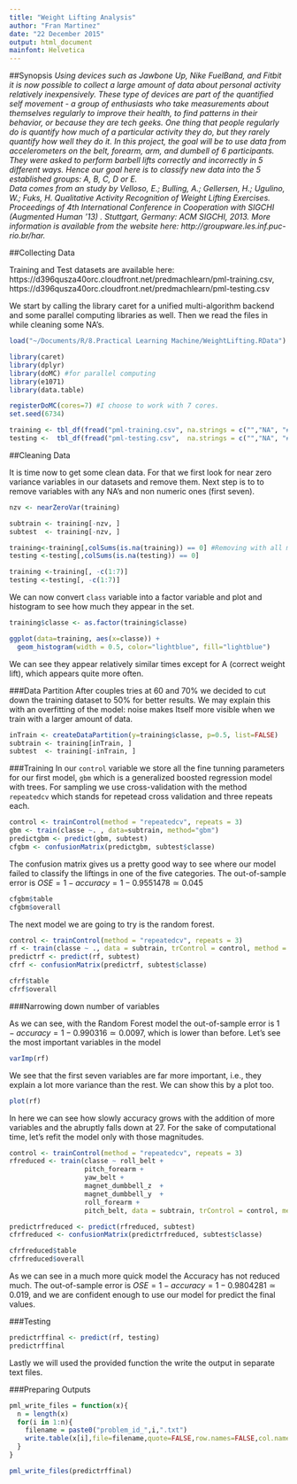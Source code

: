 ```yaml
---
title: "Weight Lifting Analysis"
author: "Fran Martinez"
date: "22 December 2015"
output: html_document
mainfont: Helvetica
---
```

##Synopsis
*Using devices such as Jawbone Up, Nike FuelBand, and Fitbit it is now possible to collect a large amount of data about personal activity relatively inexpensively. These type of devices are part of the quantified self movement - a group of enthusiasts who take measurements about themselves regularly to improve their health, to find patterns in their behavior, or because they are tech geeks. One thing that people regularly do is quantify how much of a particular activity they do, but they rarely quantify how well they do it. In this project, the goal will be to use data from accelerometers on the belt, forearm, arm, and dumbell of 6 participants. They were asked to perform barbell lifts correctly and incorrectly in 5 different ways. Hence our goal here is to classify new data into the 5 established groups: A, B, C, D or E.   
Data comes from an study by Velloso, E.; Bulling, A.; Gellersen, H.; Ugulino, W.; Fuks, H. Qualitative Activity Recognition of Weight Lifting Exercises. Proceedings of 4th International Conference in Cooperation with SIGCHI (Augmented Human '13) . Stuttgart, Germany: ACM SIGCHI, 2013. More information is available from the website here: http://groupware.les.inf.puc-rio.br/har.*

##Collecting Data

Training and Test datasets are available here: https://d396qusza40orc.cloudfront.net/predmachlearn/pml-training.csv, https://d396qusza40orc.cloudfront.net/predmachlearn/pml-testing.csv

We start by calling the library caret for a unified multi-algorithm backend and some parallel computing libraries as well. Then we read the files in while cleaning some NA's. 

```r
load("~/Documents/R/8.Practical Learning Machine/WeightLifting.RData")
```

```r
library(caret)
library(dplyr)
library(doMC) #for parallel computing
library(e1071)
library(data.table)

registerDoMC(cores=7) #I choose to work with 7 cores.
set.seed(6734)

training <- tbl_df(fread("pml-training.csv", na.strings = c("","NA", "#DIV/0!")))
testing <-  tbl_df(fread("pml-testing.csv",  na.strings = c("","NA", "#DIV/0!")))
```

##Cleaning Data

It is time now to get some clean data. For that we first look for near zero variance variables in our datasets and remove them. Next step is to to remove variables with any NA's and non numeric ones (first seven).

```r
nzv <- nearZeroVar(training)

subtrain <- training[-nzv, ]
subtest  <- training[-nzv, ]

training<-training[,colSums(is.na(training)) == 0] #Removing with all missing values
testing <-testing[,colSums(is.na(testing)) == 0]

training <-training[, -c(1:7)]
testing <-testing[, -c(1:7)]
```
We can now convert `class` variable into a factor variable and plot and histogram to see how much they appear in the set. 

```r
training$classe <- as.factor(training$classe)

ggplot(data=training, aes(x=classe)) + 
  geom_histogram(width = 0.5, color="lightblue", fill="lightblue") 
```

We can see they appear relatively similar times except for A (correct weight lift), which appears quite more often. 

###Data Partition
After couples tries at 60 and 70% we decided to cut down the training dataset to 50% for better results. We may explain this with an overfitting of the model: noise makes Itself more visible when we train with a larger amount of data.

```r
inTrain <- createDataPartition(y=training$classe, p=0.5, list=FALSE)
subtrain <- training[inTrain, ]
subtest  <- training[-inTrain, ]
```

###Training
In our `control` variable we store all the fine tunning parameters for our first model, `gbm` which is a generalized boosted regression model with trees. For sampling we use cross-validation with the method `repeatedcv` which stands for repetead cross validation and three repeats each. 

```r
control <- trainControl(method = "repeatedcv", repeats = 3)
gbm <- train(classe ~. , data=subtrain, method="gbm")
predictgbm <- predict(gbm, subtest)
cfgbm <- confusionMatrix(predictgbm, subtest$classe)
```

The confusion matrix gives us a pretty good way to see where our model failed to classify the liftings in one of the five categories. The out-of-sample error is $OSE = 1-accuracy = 1 - 0.9551478 \simeq 0.045$  

```r
cfgbm$table
cfgbm$overall
```

The next model we are going to try is the random forest. 

```r
control <- trainControl(method = "repeatedcv", repeats = 3)
rf <- train(classe ~ ., data = subtrain, trControl = control, method = "rf")
predictrf <- predict(rf, subtest)
cfrf <- confusionMatrix(predictrf, subtest$classe)
```

```r
cfrf$table
cfrf$overall
```

###Narrowing down number of variables

As we can see, with the Random Forest model the out-of-sample error is $1-accuracy = 1 - 0.990316 \simeq 0.0097$, which is lower than before. Let's see the most important variables in the model 
```r
varImp(rf)
```

We see that the first seven variables are far more important, i.e., they explain a lot more variance than the rest. We can show this by a plot too.

```r
plot(rf)
```

In here we can see how slowly accuracy grows with the addition of more variables and the abruptly falls down at 27. For the sake of computational time, let's refit the model only with those magnitudes.

```r
control <- trainControl(method = "repeatedcv", repeats = 3)
rfreduced <- train(classe ~ roll_belt +
                   pitch_forearm +
                   yaw_belt +
                   magnet_dumbbell_z  +
                   magnet_dumbbell_y  +
                   roll_forearm +
                   pitch_belt, data = subtrain, trControl = control, method = "rf")

predictrfreduced <- predict(rfreduced, subtest)
cfrfreduced <- confusionMatrix(predictrfreduced, subtest$classe)
```

```r
cfrfreduced$table
cfrfreduced$overall
```

As we can see in a much more quick model the Accuracy has not reduced much. The out-of-sample error is $OSE = 1-accuracy = 1 -  0.9804281 \simeq 0.019$, and we are confident enough to use our model for predict the final values.

###Testing

```r
predictrffinal <- predict(rf, testing)
predictrffinal
```

Lastly we will used the provided function the write the output in separate text files. 

###Preparing Outputs

```r
pml_write_files = function(x){
  n = length(x)
  for(i in 1:n){
    filename = paste0("problem_id_",i,".txt")
    write.table(x[i],file=filename,quote=FALSE,row.names=FALSE,col.names=FALSE)
  }
}

pml_write_files(predictrffinal)
```



